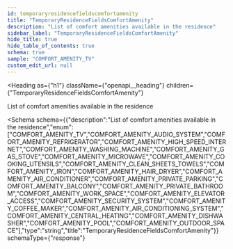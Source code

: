```yaml
---
id: temporaryresidencefieldscomfortamenity
title: "TemporaryResidenceFieldsComfortAmenity"
description: "List of comfort amenities available in the residence"
sidebar_label: "TemporaryResidenceFieldsComfortAmenity"
hide_title: true
hide_table_of_contents: true
schema: true
sample: "COMFORT_AMENITY_TV"
custom_edit_url: null
---
```



<Heading
  as={"h1"}
  className={"openapi__heading"}
  children={"TemporaryResidenceFieldsComfortAmenity"}
>
</Heading>



List of comfort amenities available in the residence

<Schema
  schema={{"description":"List of comfort amenities available in the residence","enum":["COMFORT_AMENITY_TV","COMFORT_AMENITY_AUDIO_SYSTEM","COMFORT_AMENITY_REFRIGERATOR","COMFORT_AMENITY_HIGH_SPEED_INTERNET","COMFORT_AMENITY_WASHING_MACHINE","COMFORT_AMENITY_GAS_STOVE","COMFORT_AMENITY_MICROWAVE","COMFORT_AMENITY_COOKING_UTENSILS","COMFORT_AMENITY_CLEAN_SHEETS_TOWELS","COMFORT_AMENITY_IRON","COMFORT_AMENITY_HAIR_DRYER","COMFORT_AMENITY_AIR_CONDITIONER","COMFORT_AMENITY_PRIVATE_PARKING","COMFORT_AMENITY_BALCONY","COMFORT_AMENITY_PRIVATE_BATHROOM","COMFORT_AMENITY_WORK_SPACE","COMFORT_AMENITY_ELEVATOR_ACCESS","COMFORT_AMENITY_SECURITY_SYSTEM","COMFORT_AMENITY_COFFEE_MAKER","COMFORT_AMENITY_AIR_CONDITIONING_SYSTEM","COMFORT_AMENITY_CENTRAL_HEATING","COMFORT_AMENITY_DISHWASHER","COMFORT_AMENITY_POOL","COMFORT_AMENITY_OUTDOOR_SPACE"],"type":"string","title":"TemporaryResidenceFieldsComfortAmenity"}}
  schemaType={"response"}
>
  
</Schema>
            